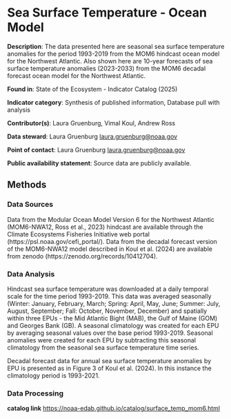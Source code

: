 # Sea Surface Temperature - Ocean Model {#surface_temp_mom6}

**Description**: The data presented here are seasonal sea surface temperature anomalies for the period 1993-2019 from the MOM6 hindcast ocean model for the Northwest Atlantic. Also shown here are 10-year forecasts of sea surface temperature anomalies (2023-2033) from the MOM6 decadal forecast ocean model for the Northwest Atlantic.

**Found in**: State of the Ecosystem - Indicator Catalog (2025) 

**Indicator category**: Synthesis of published information, Database pull with analysis

**Contributor(s)**: Laura Gruenburg, Vimal Koul, Andrew Ross
  
**Data steward**: Laura Gruenburg <laura.gruenburg@noaa.gov>
  
**Point of contact**: Laura Gruenburg <laura.gruenburg@noaa.gov>
  
**Public availability statement**: Source data are publicly available.

## Methods

### Data Sources

Data from the Modular Ocean Model Version 6 for the Northwest Atlantic (MOM6-NWA12, Ross et al., 2023) hindcast are available through the Climate Ecosystems Fisheries Initiative web portal (https://psl.noaa.gov/cefi_portal/).  Data from the decadal forecast version of the MOM6-NWA12 model described in Koul et al. (2024) are available from zenodo (https://zenodo.org/records/10412704). 

### Data Analysis

Hindcast sea surface temperature was downloaded at a daily temporal scale for the time period 1993-2019.  This data was averaged seasonally (Winter: January, February, March; Spring: April, May, June; Summer: July, August, September; Fall: October, November, December) and spatially within three EPUs - the Mid Atlantic Bight (MAB), the Gulf of Maine (GOM) and Georges Bank (GB).  A seasonal climatology was created for each EPU by averaging seasonal values over the base period 1993-2019.  Seasonal anomalies were created for each EPU by subtracting this seasonal climatology from the seasonal sea surface temperature time series.

Decadal forecast data for annual sea surface temperature anomalies by EPU is presented as in Figure 3 of Koul et al. (2024).  In this instance the climatology period is 1993-2021.

### Data Processing 


**catalog link**
<https://noaa-edab.github.io/catalog/surface_temp_mom6.html>